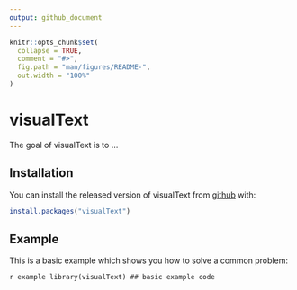 ```yaml
---
output: github_document
---
```


<!-- README.md is generated from README.Rmd. Please edit that file -->

```r
knitr::opts_chunk$set(
  collapse = TRUE,
  comment = "#>",
  fig.path = "man/figures/README-",
  out.width = "100%"
)
```

# visualText 

<!-- badges: start -->
<!-- badges: end -->

The goal of visualText is to ...

## Installation

You can install the released version of visualText from [github](https://CRAN.R-project.org) with:

``` r
install.packages("visualText")
```

## Example

This is a basic example which shows you how to solve a common problem:

```r example
library(visualText)
## basic example code
```


